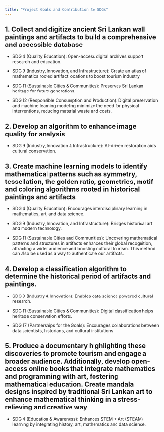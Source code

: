 ```yaml
---
title: "Project Goals and Contribution to SDGs"
---
```


## 1. Collect and digitize ancient Sri Lankan wall paintings and artifacts to build a comprehensive and accessible database

-   SDG 4 (Quality Education): Open-access digital archives support research and education.

-   SDG 9 (Industry, Innovation, and Infrastructure): Create an atlas of mathematics rooted artifact locations to boost tourism industry

-   SDG 11 (Sustainable Cities & Communities): Preserves Sri Lankan heritage for future generations.

-   SDG 12 (Responsible Consumption and Production): Digital preservation and machine learning modeling minimize the need for physical interventions, reducing material waste and costs.

## 2. Develop an algorithm to enhance image quality for analysis

-   SDG 9 (Industry, Innovation & Infrastructure): AI-driven restoration aids cultural conservation.

## 3. Create machine learning models to identify mathematical patterns such as symmetry, tessellation, the golden ratio, geometries, motif and coloring algorithms rooted in historical paintings and artifacts

-   SDG 4 (Quality Education): Encourages interdisciplinary learning in mathematics, art, and data science.

-   SDG 9 (Industry, Innovation, and Infrastructure): Bridges historical art and modern technology.

-   SDG 11 (Sustainable Cities and Communities): Uncovering mathematical patterns and structures in artifacts enhances their global recognition, attracting a wider audience and boosting cultural tourism. This method can also be used as a way to authenticate our artifacts.

## 4. Develop a classification algorithm to determine the historical period of artifacts and paintings.

-   SDG 9 (Industry & Innovation): Enables data science powered cultural research.

-   SDG 11 (Sustainable Cities & Communities): Digital classification helps heritage conservation efforts.

-   SDG 17 (Partnerships for the Goals): Encourages collaborations between data scientists, historians, and cultural institutions

## 5. Produce a documentary highlighting these discoveries to promote tourism and engage a broader audience. Additionally, develop open-access online books that integrate mathematics and programming with art, fostering mathematical education. Create mandala designs inspired by traditional Sri Lankan art to enhance mathematical thinking in a stress-relieving and creative way

-   SDG 4 (Education & Awareness): Enhances STEM + Art (STEAM) learning by integrating history, art, mathematics and data science.
